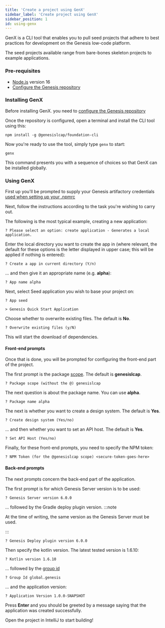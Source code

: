 ```yaml
---
title: 'Create a project using GenX'
sidebar_label: 'Create project using GenX'
sidebar_position: 1
id: using-genx
---
```


GenX is a CLI tool that enables you to pull seed projects that adhere to best practices for development on the Genesis low-code platform.

The seed projects available range from bare-bones skeleton projects to example applications.

### Pre-requisites

- [Node.js](https://nodejs.org/en/download/) version 16
- [Configure the Genesis repository](/creating-applications/getting-ready-to-develop/workstation-setup/#npmrc-setup)

### Installing GenX

Before installing GenX. you need to [configure the Genesis repository](/creating-applications/getting-ready-to-develop/workstation-setup/#npmrc-setup)

Once the repository is configured, open a terminal and install the CLI tool using this:

```shell
npm install -g @genesislcap/foundation-cli
```

Now you're ready to use the tool, simply type `genx` to start:

```shell
genx
```

This command presents you with a sequence of choices so that GenX can be installed globally.

### Using GenX

First up you'll be prompted to supply your Genesis artifactory credentials [used when setting up your .npmrc](/creating-applications/getting-ready-to-develop/workstation-setup/#npmrc-setup)

Next, follow the instructions according to the task you're wishing to carry out. 

The following is the most typical example, creating a new application:

```shell
? Please select an option: create application - Generates a local application. 
```

Enter the local directory you want to create the app in (where relevant, the default for these options is the letter displayed in upper case; this will be applied if nothing is entered):

```shell
? Create a app in current directory (Y/n)
```

... and then give it an appropriate name (e.g. **alpha**):
```shell
? App name alpha 
```

Next, select Seed application you wish to base your project on:
```shell
? App seed 

> Genesis Quick Start Application 
```

Choose whether to overwrite existing files. The default is **No**.
```shell
? Overwrite existing files (y/N)
```

This will start the download of dependencies. 

#### Front-end prompts
Once that is done, you will be prompted for configuring the front-end part of the project.

The first prompt is the package [scope](https://docs.npmjs.com/cli/v8/using-npm/scope). The default is **genesislcap**.
```shell
? Package scope (without the @) genesislcap 
```

The next question is about the package name. You can use **alpha**.
```shell
? Package name alpha 
```

The next is whether you want to create a design system. The default is **Yes**.
```shell
? Create design system (Yes/no)
```

... and then whether you want to set an API host. The default is **Yes**.
```shell
? Set API Host (Yes/no) 
```

Finally, for these front-end prompts, you need to specify the NPM token:
```shell
? NPM Token (for the @genesislcap scope) <secure-token-goes-here> 
```

#### Back-end prompts
The next prompts concern the back-end part of the application.

The first prompt is for which Genesis Server version is to be used:
```shell
? Genesis Server version 6.0.0
```

... followed by the Gradle deploy plugin version.
:::note

At the time of writing, the same version as the Genesis Server must be used.

:::

```shell
? Genesis Deploy plugin version 6.0.0
```

Then specify the kotlin version. The latest tested version is 1.6.10:
```shell
? Kotlin version 1.6.10 
```

... followed by the [group id](https://maven.apache.org/guides/mini/guide-naming-conventions.html)
```shell
? Group Id global.genesis 
```

... and the application version:
```shell
? Application Version 1.0.0-SNAPSHOT 
```

Press **Enter** and you should be greeted by a message saying that the application was created successfully.

Open the project in IntelliJ to start building!